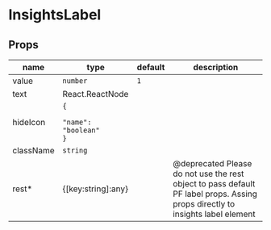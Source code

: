 
# InsightsLabel
<ExampleComponent source="InsightsLabel/critical-label.js" name="critical label.js" />

## Props

|name|type|default|description|
|----|----|-------|-----------|
|value|`number`|`1`||
|text|React.ReactNode|||
|hideIcon|<code>&#123;<br/><span className="default-prop-spacer"></span><span className="default-prop-spacer"></span><span className="default-prop-spacer"></span> "name": "boolean"<br />&#125;</code>|||
|className|`string`|||
|rest&#42;|&#123;[key:string]:any&#125;||@deprecated Please do not use the rest object to pass default PF label props. Assing props directly to insights label element|



